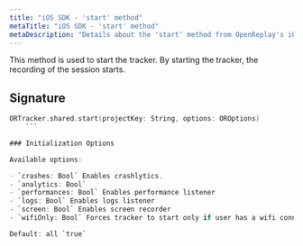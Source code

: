 ```yaml
---
title: "iOS SDK - 'start' method"
metaTitle: "iOS SDK - 'start' method"
metaDescription: "Details about the 'start' method from OpenReplay's iOS SDK"
---
```


This method is used to start the tracker. By starting the tracker, the recording of the session starts.

## Signature

```swift
ORTracker.shared.start(projectKey: String, options: OROptions)
	```

### Initialization Options

Available options:

- `crashes: Bool` Enables crashlytics.
- `analytics: Bool`
- `performances: Bool` Enables performance listener
- `logs: Bool` Enables logs listener
- `screen: Bool` Enables screen recorder
- `wifiOnly: Bool` Forces tracker to start only if user has a wifi connection

Default: all `true`

	